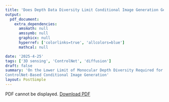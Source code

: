 ```yaml
---
title: 'Does Depth Data Diversity Limit Conditional Image Generation Generalization?'
output:
  pdf_document:
    extra_dependencies:
      amsmath: null
      amssymb: null
      graphicx: null
      hyperref: ['colorlinks=true', 'allcolors=blue']
      mathcal: null

date: '2025-4-25'
tags: ['3D sensing', 'ControlNet', 'diffusion']
draft: false
summary: 'On the Lower Limit of Monocular Depth Diversity Required for
ControlNet-Based Conditional Image Generation'
layout: PostSimple
---
```


<div className="-mx-2 flex flex-wrap overflow-hidden xl:-mx-2">
  <div className="my-1 w-full overflow-hidden px-2 xl:my-1 xl:w-full xl:px-2">
    <object
      data="/static/blog/depth-control-net/paper.pdf"
      type="application/pdf"
      width="100%"
      height="600px"
      className="border-0"
    >
      <p>
        PDF cannot be displayed. <a href="/static/blog/depth-control-net/paper.pdf">Download PDF</a>
      </p>
    </object>
  </div>
</div>
